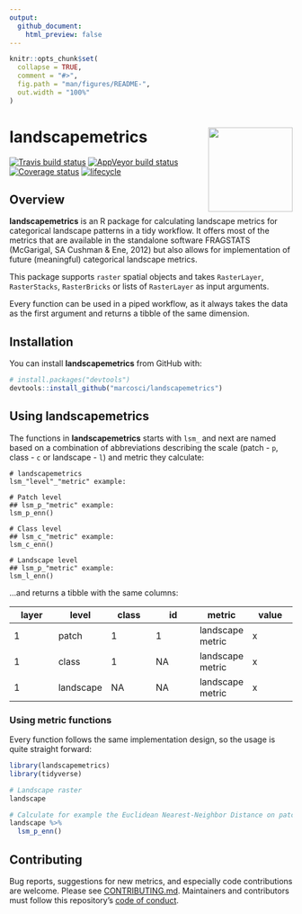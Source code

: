 ```yaml
---
output:
  github_document:
    html_preview: false
---
```


<!-- README.md is generated from README.Rmd. Please edit that file -->

```r
knitr::opts_chunk$set(
  collapse = TRUE,
  comment = "#>",
  fig.path = "man/figures/README-",
  out.width = "100%"
)
```

# landscapemetrics <img src="man/figures/logo.png" align="right" width="150" />

[![Travis build status](https://travis-ci.org/marcosci/landscapemetrics.svg?branch=master)](https://travis-ci.org/marcosci/landscapemetrics)
[![AppVeyor build status](https://ci.appveyor.com/api/projects/status/github/marcosci/landscapemetrics?branch=master&svg=true)](https://ci.appveyor.com/project/marcosci/landscapemetrics)
[![Coverage status](https://codecov.io/gh/marcosci/landscapemetrics/branch/master/graph/badge.svg)](https://codecov.io/github/marcosci/landscapemetrics?branch=master)
[![lifecycle](https://img.shields.io/badge/lifecycle-experimental-orange.svg)](https://www.tidyverse.org/lifecycle/#experimental)

## Overview

**landscapemetrics** is an R package for calculating landscape metrics for categorical landscape patterns in a tidy workflow. 
It offers most of the metrics that are available in the standalone software FRAGSTATS (McGarigal, SA Cushman & Ene, 2012) but also allows for implementation of
future (meaningful) categorical landscape metrics.

This package supports `raster` spatial objects and takes `RasterLayer`, `RasterStacks`, `RasterBricks` or lists of `RasterLayer` as input arguments.

Every function can be used in a piped workflow, as it always takes the data as the first argument and returns a tibble of the same dimension.

## Installation

You can install **landscapemetrics** from GitHub with:

```r
# install.packages("devtools")
devtools::install_github("marcosci/landscapemetrics")
```

## Using landscapemetrics

The functions in **landscapemetrics** starts with `lsm_` and next are named based on a combination of abbreviations describing the scale (patch - `p`, class - `c` or landscape - `l`) and metric they calculate:

```
# landscapemetrics
lsm_"level"_"metric" example:

# Patch level
## lsm_p_"metric" example:
lsm_p_enn()

# Class level
## lsm_c_"metric" example:
lsm_c_enn()

# Landscape level
## lsm_p_"metric" example:
lsm_l_enn()
```

...and returns a tibble with the same columns:

<p style="text-align:center;">

| layer  | level | class | id | metric | value
| ------------- | -------------  | ------------- | ------------- | ------------- | ------------- | 
| 1 | patch  | 1 | 1 | landscape metric | x |
| 1 | class  | 1 | NA | landscape metric | x |
| 1 | landscape  | NA | NA | landscape metric | x |

</p>

### Using metric functions

Every function follows the same implementation design, so the usage is quite straight forward:

```r
library(landscapemetrics)
library(tidyverse)

# Landscape raster
landscape

# Calculate for example the Euclidean Nearest-Neighbor Distance on patch level
landscape %>% 
  lsm_p_enn()
```

##  Contributing 

Bug reports, suggestions for new metrics, and especially code contributions are welcome. Please see [CONTRIBUTING.md](https://github.com/marcosci/landscapemetrics/blob/master/CONTRIBUTING.md). 
Maintainers and contributors must follow this repository's [code of conduct](CODE_OF_CONDUCT.md).
